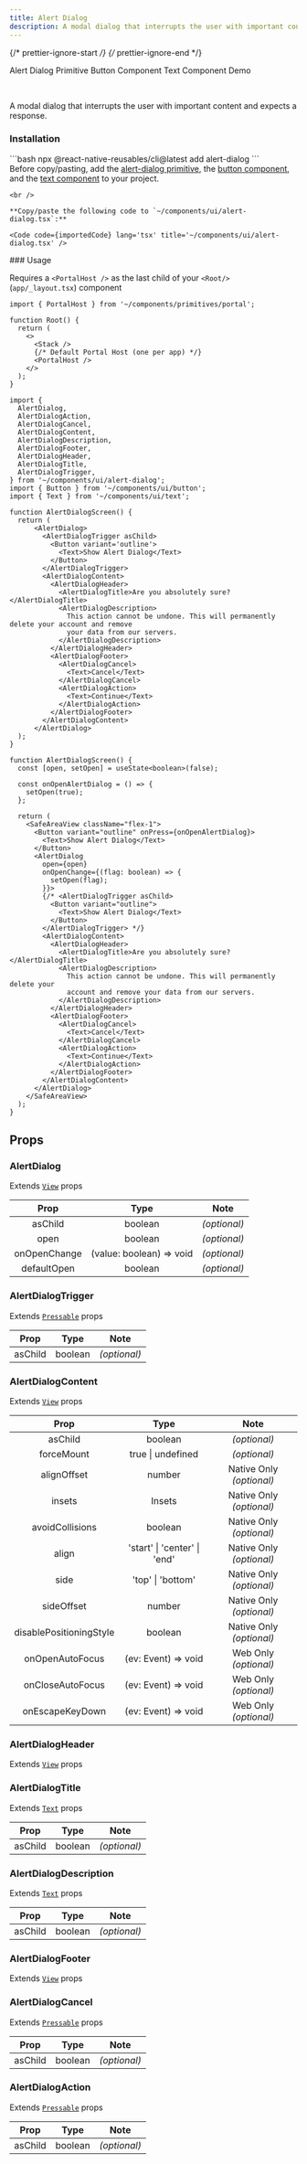 ```yaml
---
title: Alert Dialog
description: A modal dialog that interrupts the user with important content and expects a response.
---
```


{/* prettier-ignore-start */}
{/* prettier-ignore-end */}


<LinkButton href='/primitives/alert-dialog'>Alert Dialog Primitive</LinkButton>
<LinkButton href='/components/button'>Button Component</LinkButton>
<LinkButton href='/components/text'>Text Component</LinkButton>
<LinkButton target='_blank' href='https://rnr-showcase.vercel.app/alert-dialog'>
  Demo
</LinkButton>

<br />

A modal dialog that interrupts the user with important content and expects a response.

### Installation
<Tabs>
  <TabItem label='CLI'> 
    ```bash
    npx @react-native-reusables/cli@latest add alert-dialog
    ```
  </TabItem>
  <TabItem label='Manual'>
    <Aside type='tip' title='Dependencies'>
      Before copy/pasting, add the <a href='/primitives/alert-dialog' className='text-white font-bold'> alert-dialog primitive</a>, the <a href='/components/button' className='text-white font-bold'>button component</a>, and the <a href='/components/text' className='text-white font-bold'>text component</a> to your project.
    </Aside>

    <br />

    **Copy/paste the following code to `~/components/ui/alert-dialog.tsx`:**

    <Code code={importedCode} lang='tsx' title='~/components/ui/alert-dialog.tsx' />
  </TabItem>
</Tabs>
### Usage

<Aside type="caution">

  Requires a `<PortalHost />` as the last child of your `<Root/>` (`app/_layout.tsx`) component

  ```tsx
  import { PortalHost } from '~/components/primitives/portal';

  function Root() {
    return (
      <>
        <Stack />
        {/* Default Portal Host (one per app) */}
        <PortalHost />
      </>
    );
  }
  ```

</Aside>

```tsx
import {
  AlertDialog,
  AlertDialogAction,
  AlertDialogCancel,
  AlertDialogContent,
  AlertDialogDescription,
  AlertDialogFooter,
  AlertDialogHeader,
  AlertDialogTitle,
  AlertDialogTrigger,
} from '~/components/ui/alert-dialog';
import { Button } from '~/components/ui/button';
import { Text } from '~/components/ui/text';

function AlertDialogScreen() {
  return (
      <AlertDialog>
        <AlertDialogTrigger asChild>
          <Button variant='outline'>
            <Text>Show Alert Dialog</Text>
          </Button>
        </AlertDialogTrigger>
        <AlertDialogContent>
          <AlertDialogHeader>
            <AlertDialogTitle>Are you absolutely sure?</AlertDialogTitle>
            <AlertDialogDescription>
              This action cannot be undone. This will permanently delete your account and remove
              your data from our servers.
            </AlertDialogDescription>
          </AlertDialogHeader>
          <AlertDialogFooter>
            <AlertDialogCancel>
              <Text>Cancel</Text>
            </AlertDialogCancel>
            <AlertDialogAction>
              <Text>Continue</Text>
            </AlertDialogAction>
          </AlertDialogFooter>
        </AlertDialogContent>
      </AlertDialog>
  );
}
```

```tsx
function AlertDialogScreen() {
  const [open, setOpen] = useState<boolean>(false);

  const onOpenAlertDialog = () => {
    setOpen(true);
  };

  return (
    <SafeAreaView className="flex-1">
      <Button variant="outline" onPress={onOpenAlertDialog}>
        <Text>Show Alert Dialog</Text>
      </Button>
      <AlertDialog
        open={open}
        onOpenChange={(flag: boolean) => {
          setOpen(flag);
        }}>
        {/* <AlertDialogTrigger asChild>
          <Button variant="outline">
            <Text>Show Alert Dialog</Text>
          </Button>
        </AlertDialogTrigger> */}
        <AlertDialogContent>
          <AlertDialogHeader>
            <AlertDialogTitle>Are you absolutely sure?</AlertDialogTitle>
            <AlertDialogDescription>
              This action cannot be undone. This will permanently delete your
              account and remove your data from our servers.
            </AlertDialogDescription>
          </AlertDialogHeader>
          <AlertDialogFooter>
            <AlertDialogCancel>
              <Text>Cancel</Text>
            </AlertDialogCancel>
            <AlertDialogAction>
              <Text>Continue</Text>
            </AlertDialogAction>
          </AlertDialogFooter>
        </AlertDialogContent>
      </AlertDialog>
    </SafeAreaView>
  );
}
```

## Props

### AlertDialog

Extends [`View`](https://reactnative.dev/docs/view#props) props

|     Prop     |           Type           |     Note     |
| :----------: | :----------------------: | :----------: |
|   asChild    |         boolean          | _(optional)_ |
|     open     |         boolean          | _(optional)_ |
| onOpenChange | (value: boolean) => void | _(optional)_ |
| defaultOpen  |         boolean          | _(optional)_ |

### AlertDialogTrigger

Extends [`Pressable`](https://reactnative.dev/docs/pressable#props) props

|  Prop   |  Type   |     Note     |
| :-----: | :-----: | :----------: |
| asChild | boolean | _(optional)_ |

### AlertDialogContent

Extends [`View`](https://reactnative.dev/docs/view#props) props

|       Prop       |        Type         |         Note          |
| :--------------: | :-----------------: | :-------------------: |
|     asChild      |       boolean       |     _(optional)_      |
|    forceMount    |  true \| undefined  |     _(optional)_      |
|       alignOffset       |                    number                    | Native Only _(optional)_       |
|         insets          |                    Insets                    | Native Only _(optional)_       |
|     avoidCollisions     |                   boolean                    | Native Only _(optional)_       |
|          align          |         'start' \| 'center' \| 'end'         | Native Only _(optional)_       |
|          side           |              'top' \| 'bottom'               | Native Only _(optional)_       |
|       sideOffset        |                    number                    | Native Only _(optional)_       |
| disablePositioningStyle |                   boolean                    | Native Only _(optional)_ |
| onOpenAutoFocus  | (ev: Event) => void | Web Only _(optional)_ |
| onCloseAutoFocus | (ev: Event) => void | Web Only _(optional)_ |
| onEscapeKeyDown  | (ev: Event) => void | Web Only _(optional)_ |

### AlertDialogHeader

Extends [`View`](https://reactnative.dev/docs/view#props) props

### AlertDialogTitle

Extends [`Text`](https://reactnative.dev/docs/text#props) props

|  Prop   |  Type   |     Note     |
| :-----: | :-----: | :----------: |
| asChild | boolean | _(optional)_ |

### AlertDialogDescription

Extends [`Text`](https://reactnative.dev/docs/text#props) props

|  Prop   |  Type   |     Note     |
| :-----: | :-----: | :----------: |
| asChild | boolean | _(optional)_ |

### AlertDialogFooter

Extends [`View`](https://reactnative.dev/docs/view#props) props

### AlertDialogCancel

Extends [`Pressable`](https://reactnative.dev/docs/pressable#props) props

|  Prop   |  Type   |     Note     |
| :-----: | :-----: | :----------: |
| asChild | boolean | _(optional)_ |

### AlertDialogAction

Extends [`Pressable`](https://reactnative.dev/docs/pressable#props) props

|  Prop   |  Type   |     Note     |
| :-----: | :-----: | :----------: |
| asChild | boolean | _(optional)_ |
